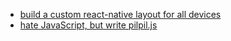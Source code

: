 * [build a custom react-native layout for all devices](/work/react-native-layout)
* [hate JavaScript, but write pilpil.js](/work/pilpil)